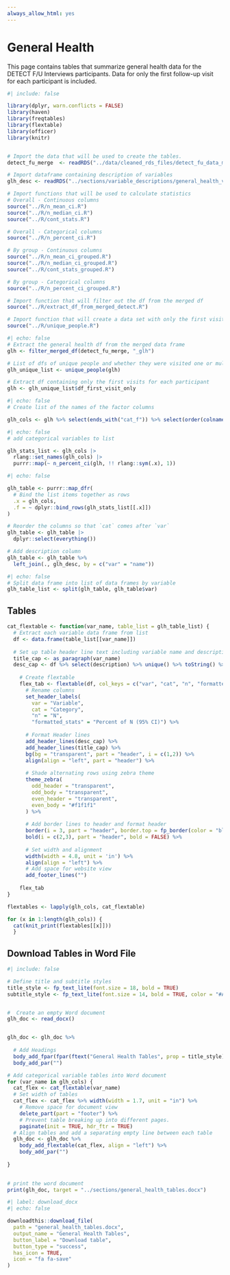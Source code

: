 ```yaml
---
always_allow_html: yes
---
```


# General Health

This page contains tables that summarize general health data for the DETECT F/U Interviews participants. Data for only the first follow-up visit for each participant is included.

```r
#| include: false

library(dplyr, warn.conflicts = FALSE)
library(haven)
library(freqtables)
library(flextable)
library(officer)
library(knitr)


# Import the data that will be used to create the tables.
detect_fu_merge  <- readRDS("../data/cleaned_rds_files/detect_fu_data_merged.rds")

# Import dataframe containing description of variables
glh_desc <- readRDS("../sections/variable_descriptions/general_health_var_desc.rds")

# Import functions that will be used to calculate statistics
# Overall - Continuous columns
source("../R/n_mean_ci.R")
source("../R/n_median_ci.R")
source("../R/cont_stats.R")

# Overall - Categorical columns
source("../R/n_percent_ci.R")

# By group - Continuous columns
source("../R/n_mean_ci_grouped.R")
source("../R/n_median_ci_grouped.R")
source("../R/cont_stats_grouped.R")

# By group - Categorical columns
source("../R/n_percent_ci_grouped.R")

# Import function that will filter out the df from the merged df
source("../R/extract_df_from_merged_detect.R")

# Import function that will create a data set with only the first visit for each unique person
source("../R/unique_people.R")
```

<!-- ## Create a data set with only the first visit for each unique person -->

```r
#| echo: false
# Extract the general health df from the merged data frame
glh <- filter_merged_df(detect_fu_merge, "_glh")

# List of dfs of unique people and whether they were visited one or multiple times 
glh_unique_list <- unique_people(glh)

# Extract df containing only the first visits for each participant
glh <- glh_unique_list$df_first_visit_only
```

<!-- ## Create lists of columns to analyze -->

```r
#| echo: false
# Create list of the names of the factor columns

glh_cols <- glh %>% select(ends_with("cat_f")) %>% select(order(colnames(.))) %>% names()
```


<!-- ## Create data frame that contains overall summary statistics for the data -->

```r
#| echo: false
# add categorical variables to list

glh_stats_list <- glh_cols |>
  rlang::set_names(glh_cols) |> 
  purrr::map(~ n_percent_ci(glh, !! rlang::sym(.x), 1))

```

```r
#| echo: false

glh_table <- purrr::map_dfr(
  # Bind the list items together as rows
  .x = glh_cols,
  .f = ~ dplyr::bind_rows(glh_stats_list[[.x]])
)

# Reorder the columns so that `cat` comes after `var`
glh_table <- glh_table |> 
  dplyr::select(everything())

# Add description column 
glh_table <- glh_table %>%
  left_join(., glh_desc, by = c("var" = "name"))
```

```r
#| echo: false
# Split data frame into list of data frames by variable
glh_table_list <- split(glh_table, glh_table$var)

```


<!-- ## Create Flextables -->

## Tables

```r
cat_flextable <- function(var_name, table_list = glh_table_list) {
  # Extract each variable data frame from list 
  df <- data.frame(table_list[[var_name]])
  
  # Set up table header line text including variable name and description
  title_cap <- as_paragraph(var_name)
  desc_cap <- df %>% select(description) %>% unique() %>% toString() %>% as_paragraph()
    
    # Create flextable
    flex_tab <- flextable(df, col_keys = c("var", "cat", "n", "formatted_stats")) %>%
      # Rename columns
      set_header_labels(
        var = "Variable", 
        cat = "Category", 
        "n" = "N",
        "formatted_stats" = "Percent of N (95% CI)") %>%
      
      # Format Header lines
      add_header_lines(desc_cap) %>%
      add_header_lines(title_cap) %>%
      bg(bg = "transparent", part = "header", i = c(1,2)) %>%
      align(align = "left", part = "header") %>%
      
      # Shade alternating rows using zebra theme
      theme_zebra(
        odd_header = "transparent",
        odd_body = "transparent",
        even_header = "transparent",
        even_body = "#f1f1f1"
      ) %>%
      
      # Add border lines to header and format header
      border(i = 3, part = "header", border.top = fp_border(color = "black"), border.bottom = fp_border(color = "black")) %>%
      bold(i = c(2,3), part = "header", bold = FALSE) %>%
      
      # Set width and alignment
      width(width = 4.8, unit = 'in') %>%
      align(align = "left") %>%
      # Add space for website view
      add_footer_lines("")
    
    flex_tab
}
```


```r
flextables <- lapply(glh_cols, cat_flextable)

for (x in 1:length(glh_cols)) {
  cat(knit_print(flextables[[x]]))
  }

```

## Download Tables in Word File

```r
#| include: false

# Define title and subtitle styles
title_style <- fp_text_lite(font.size = 18, bold = TRUE)
subtitle_style <- fp_text_lite(font.size = 14, bold = TRUE, color = "#A7A7A7")


#  Create an empty Word document
glh_doc <- read_docx()


glh_doc <- glh_doc %>%
  
  # Add Headings
  body_add_fpar(fpar(ftext("General Health Tables", prop = title_style))) %>%
  body_add_par("")

# Add categorical variable tables into Word document
for (var_name in glh_cols) {
  cat_flex <- cat_flextable(var_name)
  # Set width of tables
  cat_flex <- cat_flex %>% width(width = 1.7, unit = "in") %>%
    # Remove space for document view
    delete_part(part = "footer") %>%
    # Prevent table breaking up into different pages.
    paginate(init = TRUE, hdr_ftr = TRUE)
  # Align tables and add a separating empty line between each table    
  glh_doc <- glh_doc %>%
    body_add_flextable(cat_flex, align = "left") %>%
    body_add_par("")
    
}
  

# print the word document
print(glh_doc, target = "../sections/general_health_tables.docx")
```


```r
#| label: download_docx
#| echo: false

downloadthis::download_file(
  path = "general_health_tables.docx",
  output_name = "General Health Tables",
  button_label = "Download table",
  button_type = "success",
  has_icon = TRUE,
  icon = "fa fa-save"
)
```



